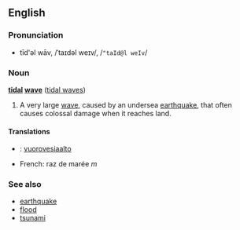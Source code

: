 ==English==
===Pronunciation===
*tīd'əl wāv, /ˈtaɪdəl weɪv/, /<tt>"taId@l weIv</tt>/

===Noun===
'''[[tidal]] [[wave]]''' ([[tidal waves]])

#A very large [[wave]], caused by an undersea [[earthquake]], that often causes colossal damage when it reaches land. 

====Translations====
*{{fi}}: [[vuorovesiaalto]]
*French: raz de marée ''m''

===See also===
*[[earthquake]]
*[[flood]]
*[[tsunami]]